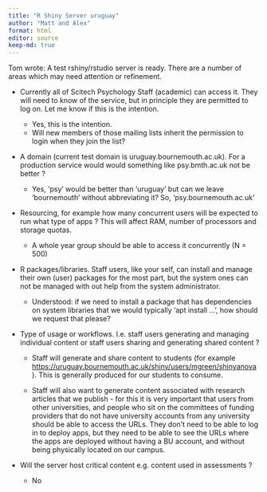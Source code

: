 ```yaml
---
title: "R Shiny Server uruguay"
author: "Matt and Alex"
format: html
editor: source
keep-md: true
---
```


Tom wrote: A test rshiny/rstudio server is ready. There are a number of areas
which may need attention or refinement.

* Currently all of Scitech Psychology Staff (academic) can access
   it. They will need to know of the service, but in principle they
   are permitted to log on. Let me know if this is the intention.
   
   * Yes, this is the intention. 
   * Will new members of those mailing lists inherit the permission to login when they join the list?

* A domain (current test domain is uruguay.bournemouth.ac.uk). For a
   production service would would something like psy.bmth.ac.uk not be
   better ?
   
   * Yes, 'psy' would be better than 'uruguay' but can we leave 
   'bournemouth' without abbreviating it? So, 'psy.bournemouth.ac.uk'

* Resourcing, for example how many concurrent users will be expected
   to run what type of apps ? This will affect RAM, number of
   processors and storage quotas.
   
   * A whole year group should be able to access it concurrently (N = 500)

* R packages/libraries. Staff users, like your self, can install and
   manage their own (user) packages for the most part, but the system
   ones can not be managed with out help from the system
   administrator.
   
   * Understood: if we need to install a package that has dependencies on 
   system libraries that we would typically 'apt install ...', 
   how should we request that please? 
   
* Type of usage or workflows. I.e. staff users generating and
   managing individual content or staff users sharing and generating
   shared content ?
   
   * Staff will generate and share content to students (for example [https://uruguay.bournemouth.ac.uk/shiny/users/mgreen/shinyanova](https://uruguay.bournemouth.ac.uk/shiny/users/mgreen/shinyanova) ). This is generally produced for our students to consume.
   
   * Staff will also want to generate content associated with research articles that we publish - for this it is very important that users from other universities, and people who sit on the committees of funding providers that do not have university accounts from any university should be able to access the URLs. They don't need to be able to log in to deploy apps, but they need to be able to see the URLs where the apps are deployed without having a BU account, and without being physically located on our campus.

* Will the server host critical content e.g. content used in
   assessments ?
   
   * No

